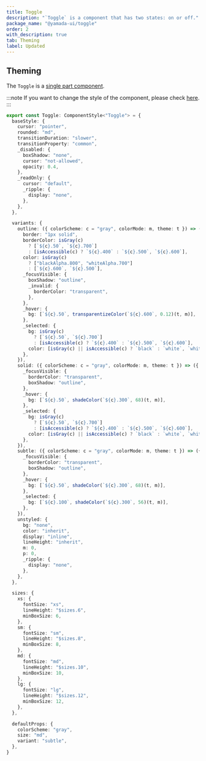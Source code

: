 ```yaml
---
title: Toggle
description: "`Toggle` is a component that has two states: on or off."
package_name: "@yamada-ui/toggle"
order: 2
with_description: true
tab: Theming
label: Updated
---
```


## Theming

The `Toggle` is a [single part component](/styled-system/theming/component-styles#single-part-components).

:::note
If you want to change the style of the component, please check [here](/styled-system/theming/customize-theme#changing-the-style-of-components).
:::

```ts
export const Toggle: ComponentStyle<"Toggle"> = {
  baseStyle: {
    cursor: "pointer",
    rounded: "md",
    transitionDuration: "slower",
    transitionProperty: "common",
    _disabled: {
      boxShadow: "none",
      cursor: "not-allowed",
      opacity: 0.4,
    },
    _readOnly: {
      cursor: "default",
      _ripple: {
        display: "none",
      },
    },
  },

  variants: {
    outline: ({ colorScheme: c = "gray", colorMode: m, theme: t }) => ({
      border: "1px solid",
      borderColor: isGray(c)
        ? [`${c}.50`, `${c}.700`]
        : [isAccessible(c) ? `${c}.400` : `${c}.500`, `${c}.600`],
      color: isGray(c)
        ? ["blackAlpha.800", "whiteAlpha.700"]
        : [`${c}.600`, `${c}.500`],
      _focusVisible: {
        boxShadow: "outline",
        _invalid: {
          borderColor: "transparent",
        },
      },
      _hover: {
        bg: [`${c}.50`, transparentizeColor(`${c}.600`, 0.12)(t, m)],
      },
      _selected: {
        bg: isGray(c)
          ? [`${c}.50`, `${c}.700`]
          : [isAccessible(c) ? `${c}.400` : `${c}.500`, `${c}.600`],
        color: [isGray(c) || isAccessible(c) ? `black` : `white`, `white`],
      },
    }),
    solid: ({ colorScheme: c = "gray", colorMode: m, theme: t }) => ({
      _focusVisible: {
        borderColor: "transparent",
        boxShadow: "outline",
      },
      _hover: {
        bg: [`${c}.50`, shadeColor(`${c}.300`, 68)(t, m)],
      },
      _selected: {
        bg: isGray(c)
          ? [`${c}.50`, `${c}.700`]
          : [isAccessible(c) ? `${c}.400` : `${c}.500`, `${c}.600`],
        color: [isGray(c) || isAccessible(c) ? `black` : `white`, `white`],
      },
    }),
    subtle: ({ colorScheme: c = "gray", colorMode: m, theme: t }) => ({
      _focusVisible: {
        borderColor: "transparent",
        boxShadow: "outline",
      },
      _hover: {
        bg: [`${c}.50`, shadeColor(`${c}.300`, 68)(t, m)],
      },
      _selected: {
        bg: [`${c}.100`, shadeColor(`${c}.300`, 56)(t, m)],
      },
    }),
    unstyled: {
      bg: "none",
      color: "inherit",
      display: "inline",
      lineHeight: "inherit",
      m: 0,
      p: 0,
      _ripple: {
        display: "none",
      },
    },
  },

  sizes: {
    xs: {
      fontSize: "xs",
      lineHeight: "$sizes.6",
      minBoxSize: 6,
    },
    sm: {
      fontSize: "sm",
      lineHeight: "$sizes.8",
      minBoxSize: 8,
    },
    md: {
      fontSize: "md",
      lineHeight: "$sizes.10",
      minBoxSize: 10,
    },
    lg: {
      fontSize: "lg",
      lineHeight: "$sizes.12",
      minBoxSize: 12,
    },
  },

  defaultProps: {
    colorScheme: "gray",
    size: "md",
    variant: "subtle",
  },
}
```
